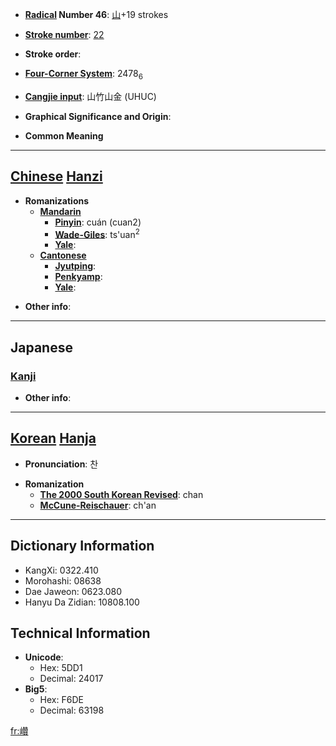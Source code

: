 * '''[[Wiktionary:Chinese radical index| Radical]] Number 46''': [[Wiktionary:Chinese radical index 山|山]]+19 strokes

* '''[[Wiktionary:Chinese total strokes index|Stroke number]]''': [[Wiktionary:Chinese total strokes index 22|22]]

* '''Stroke order''': 

* '''[[Wiktionary:Chinese four corner index|Four-Corner System]]''': 2478<sub>6</sub>

* '''[[Wiktionary:Chinese Cangjie index|Cangjie input]]''': 山竹山金 (UHUC)

* '''Graphical Significance and Origin''': 

* '''Common Meaning'''

----

== [[Chinese]] [[Hanzi]] ==

* '''Romanizations'''
** '''[[Mandarin]]'''
*** '''[[Pinyin]]''': cuán (cuan2)
*** '''[[Wade-Giles]]''': ts'uan<sup>2</sup>
*** '''[[Yale]]''': 
** '''[[Cantonese]]'''
*** '''[[Jyutping]]''':
*** '''[[Penkyamp]]''': 
*** '''[[Yale]]''': 

* '''Other info''': 

----

==Japanese==
===[[Kanji]]===
{{kanji|on readings=[[さん]] (san), [[ざん]] (zan)
|kun readings=
}}

* '''Other info''':  

----

== [[Korean]] [[Hanja]] ==

* '''Pronunciation''': 찬

* '''Romanization'''
** '''[[The 2000 South Korean Revised Romanization|The 2000 South Korean Revised]]''': chan
** '''[[McCune-Reischauer]]''': ch'an

----

== Dictionary Information ==

* KangXi: 0322.410
* Morohashi: 08638
* Dae Jaweon: 0623.080
* Hanyu Da Zidian: 10808.100

== Technical Information ==

* '''Unicode''':
** Hex: 5DD1
** Decimal: 24017
* '''Big5''':
** Hex: F6DE
** Decimal: 63198

[[fr:巑]]